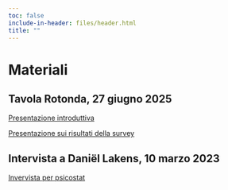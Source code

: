 ```yaml
---
toc: false
include-in-header: files/header.html
title: ""
---
```


# Materiali

## Tavola Rotonda, 27 giugno 2025
[Presentazione introduttiva](https://caligiu.github.io/TavolaRotonda_MRB/slides_MRB/Index.html)

[Presentazione sui risultati della survey](https://methodological-review-board.github.io/survey/data_analysis.html)

## Intervista a Daniël Lakens, 10 marzo 2023
[Invervista per psicostat](https://psicostat.dpss.psy.unipd.it/events/lakens2023/)

